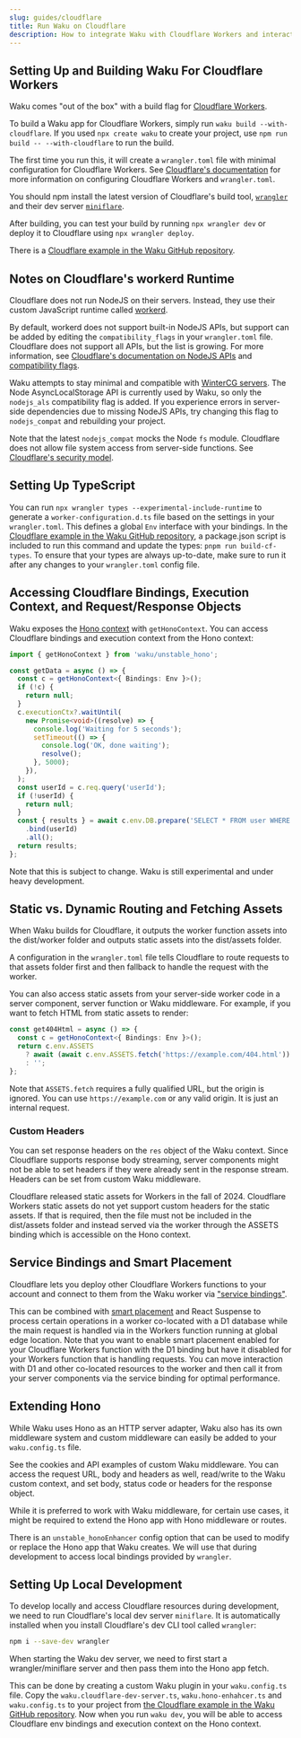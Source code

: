 ```yaml
---
slug: guides/cloudflare
title: Run Waku on Cloudflare
description: How to integrate Waku with Cloudflare Workers and interact with Cloudflare bindings and other resources.
---
```


## Setting Up and Building Waku For Cloudflare Workers

Waku comes "out of the box" with a build flag for [Cloudflare Workers](https://developers.cloudflare.com/workers/).

To build a Waku app for Cloudflare Workers, simply run `waku build --with-cloudflare`. If you used `npx create waku` to create your project, use `npm run build -- --with-cloudflare` to run the build.

The first time you run this, it will create a `wrangler.toml` file with minimal configuration for Cloudflare Workers. See [Cloudflare's documentation](https://developers.cloudflare.com/workers/wrangler/configuration/) for more information on configuring Cloudflare Workers and `wrangler.toml`.

You should npm install the latest version of Cloudflare's build tool, [`wrangler`](https://www.npmjs.com/package/wrangler) and their dev server [`miniflare`](https://www.npmjs.com/package/miniflare).

After building, you can test your build by running `npx wrangler dev` or deploy it to Cloudflare using `npx wrangler deploy`.

There is a [Cloudflare example in the Waku GitHub repository](https://github.com/dai-shi/waku/tree/main/examples/07_cloudflare).

## Notes on Cloudflare's workerd Runtime

Cloudflare does not run NodeJS on their servers. Instead, they use their custom JavaScript runtime called [workerd](https://github.com/cloudflare/workerd).

By default, workerd does not support built-in NodeJS APIs, but support can be added by editing the `compatibility_flags` in your `wrangler.toml` file. Cloudflare does not support all APIs, but the list is growing. For more information, see [Cloudflare's documentation on NodeJS APIs](https://developers.cloudflare.com/workers/runtime-apis/nodejs/) and [compatibility flags](https://developers.cloudflare.com/workers/configuration/compatibility-dates/#setting-compatibility-flags).

Waku attempts to stay minimal and compatible with [WinterCG servers](https://wintercg.org/). The Node AsyncLocalStorage API is currently used by Waku, so only the `nodejs_als` compatibility flag is added. If you experience errors in server-side dependencies due to missing NodeJS APIs, try changing this flag to `nodejs_compat` and rebuilding your project.

Note that the latest `nodejs_compat` mocks the Node `fs` module. Cloudflare does not allow file system access from server-side functions. See [Cloudflare's security model](https://developers.cloudflare.com/workers/reference/security-model/).

## Setting Up TypeScript

You can run `npx wrangler types --experimental-include-runtime` to generate a `worker-configuration.d.ts` file based on the settings in your `wrangler.toml`. This defines a global `Env` interface with your bindings. In the [Cloudflare example in the Waku GitHub repository](https://github.com/dai-shi/waku/tree/main/examples/07_cloudflare), a package.json script is included to run this command and update the types: `pnpm run build-cf-types`. To ensure that your types are always up-to-date, make sure to run it after any changes to your `wrangler.toml` config file.

## Accessing Cloudflare Bindings, Execution Context, and Request/Response Objects

Waku exposes the [Hono context](https://hono.dev/docs/api/context) with `getHonoContext`. You can access Cloudflare bindings and execution context from the Hono context:

```ts
import { getHonoContext } from 'waku/unstable_hono';

const getData = async () => {
  const c = getHonoContext<{ Bindings: Env }>();
  if (!c) {
    return null;
  }
  c.executionCtx?.waitUntil(
    new Promise<void>((resolve) => {
      console.log('Waiting for 5 seconds');
      setTimeout(() => {
        console.log('OK, done waiting');
        resolve();
      }, 5000);
    }),
  );
  const userId = c.req.query('userId');
  if (!userId) {
    return null;
  }
  const { results } = await c.env.DB.prepare('SELECT * FROM user WHERE id = ?')
    .bind(userId)
    .all();
  return results;
};
```

Note that this is subject to change. Waku is still experimental and under heavy development.

## Static vs. Dynamic Routing and Fetching Assets

When Waku builds for Cloudflare, it outputs the worker function assets into the dist/worker folder and outputs static assets into the dist/assets folder.

A configuration in the `wrangler.toml` file tells Cloudflare to route requests to that assets folder first and then fallback to handle the request with the worker.

You can also access static assets from your server-side worker code in a server component, server function or Waku middleware. For example, if you want to fetch HTML from static assets to render:

```ts
const get404Html = async () => {
  const c = getHonoContext<{ Bindings: Env }>();
  return c.env.ASSETS
    ? await (await c.env.ASSETS.fetch('https://example.com/404.html')).text()
    : '';
};
```

Note that `ASSETS.fetch` requires a fully qualified URL, but the origin is ignored. You can use `https://example.com` or any valid origin. It is just an internal request.

### Custom Headers

You can set response headers on the `res` object of the Waku context. Since Cloudflare supports response body streaming, server components might not be able to set headers if they were already sent in the response stream. Headers can be set from custom Waku middleware.

Cloudflare released static assets for Workers in the fall of 2024. Cloudflare Workers static assets do not yet support custom headers for the static assets. If that is required, then the file must not be included in the dist/assets folder and instead served via the worker through the ASSETS binding which is accessible on the Hono context.

## Service Bindings and Smart Placement

Cloudflare lets you deploy other Cloudflare Workers functions to your account and connect to them from the Waku worker via ["service bindings"](https://developers.cloudflare.com/workers/runtime-apis/bindings/service-bindings/).

This can be combined with [smart placement](https://developers.cloudflare.com/workers/configuration/smart-placement/) and React Suspense to process certain operations in a worker co-located with a D1 database while the main request is handled via in the Workers function running at global edge location. Note that you want to enable smart placement enabled for your Cloudflare Workers function with the D1 binding but have it disabled for your Workers function that is handling requests. You can move interaction with D1 and other co-located resources to the worker and then call it from your server components via the service binding for optimal performance.

## Extending Hono

While Waku uses Hono as an HTTP server adapter, Waku also has its own middleware system and custom middleware can easily be added to your `waku.config.ts` file.

See the cookies and API examples of custom Waku middleware. You can access the request URL, body and headers as well, read/write to the Waku custom context, and set body, status code or headers for the response object.

While it is preferred to work with Waku middleware, for certain use cases, it might be required to extend the Hono app with Hono middleware or routes.

There is an `unstable_honoEnhancer` config option that can be used to modify or replace the Hono app that Waku creates. We will use that during development to access local bindings provided by `wrangler`.

## Setting Up Local Development

To develop locally and access Cloudflare resources during development, we need to run Cloudflare's local dev server `miniflare`. It is automatically installed when you install Cloudflare's dev CLI tool called `wrangler`:

```sh
npm i --save-dev wrangler
```

When starting the Waku dev server, we need to first start a wrangler/miniflare server and then pass them into the Hono app fetch.

This can be done by creating a custom Waku plugin in your `waku.config.ts` file. Copy the `waku.cloudflare-dev-server.ts`, `waku.hono-enhahcer.ts` and `waku.config.ts` to your project from [the Cloudflare example in the Waku GitHub repository](https://github.com/dai-shi/waku/tree/main/examples/07_cloudflare). Now when you run `waku dev`, you will be able to access Cloudflare env bindings and execution context on the Hono context.
